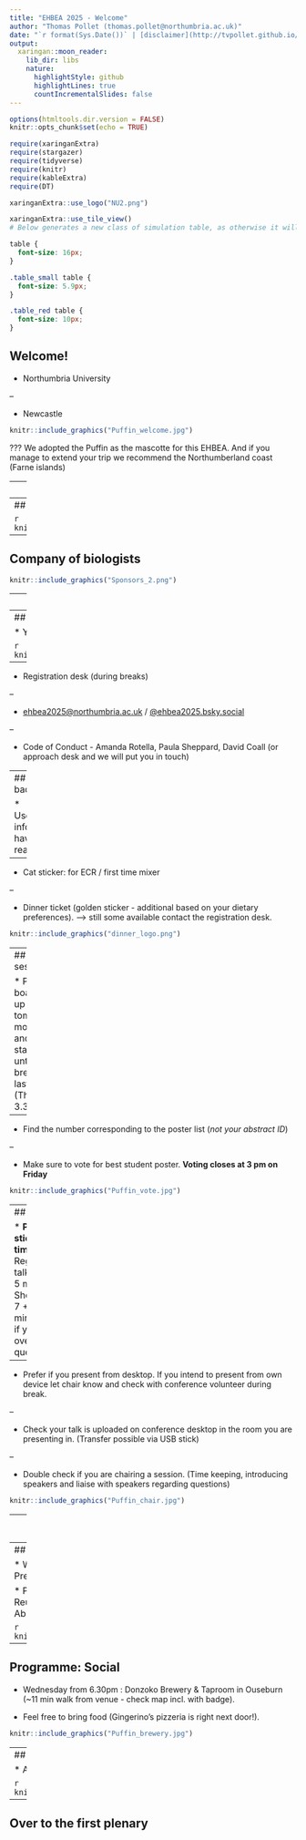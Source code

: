```yaml
---
title: "EHBEA 2025 - Welcome"
author: "Thomas Pollet (thomas.pollet@northumbria.ac.uk)"
date: "`r format(Sys.Date())` | [disclaimer](http://tvpollet.github.io/disclaimer)"
output:
  xaringan::moon_reader:
    lib_dir: libs
    nature:
      highlightStyle: github
      highlightLines: true
      countIncrementalSlides: false
---
```


```r
options(htmltools.dir.version = FALSE)
knitr::opts_chunk$set(echo = TRUE)
```

```r
require(xaringanExtra) 
require(stargazer)
require(tidyverse)
require(knitr)
require(kableExtra)
require(DT)
```

```r
xaringanExtra::use_logo("NU2.png")
```

```r
xaringanExtra::use_tile_view()
# Below generates a new class of simulation table, as otherwise it will not fit.
```

```css
table {
  font-size: 16px;     
}
```

```css
.table_small table {
  font-size: 5.9px;     
}
```

```css
.table_red table {
  font-size: 10px;     
}
```

## Welcome!

* Northumbria University

--

* Newcastle

```r
knitr::include_graphics("Puffin_welcome.jpg")
```

???
We adopted the Puffin as the mascotte for this EHBEA. And if you manage to extend your trip we recommend the Northumberland coast (Farne islands)

---
## Thanks to the team.


```r
knitr::include_graphics("Organising_team.png")
```

*  Plus: On the day staff / student volunteers from Northumbria and Newcastle.

---
## Thanks to our sponsors.

```r
knitr::include_graphics("Sponsors_1.png")
```

---
## Company of biologists

```r
knitr::include_graphics("Sponsors_2.png")
```

---
## Usual admin.: Fire Safety

* No drills planned

* Leave belongings - Find nearest exit and follow the signage. Follow advice from staff and fire marshall.

* Do not re-enter until told to do so.

```r
knitr::include_graphics("Puffin_fire.jpg")
```

---
## Conference assistance

* Yellow badges

```r
knitr::include_graphics("Puffin_yellow.jpg")
```

--

* Registration desk (during breaks)

--

* [ehbea2025@northumbria.ac.uk](ehbea2025@northumbria.ac.uk) / [@ehbea2025.bsky.social](@ehbea2025.bsky.social)

--

* Code of Conduct - Amanda Rotella, Paula Sheppard, David Coall (or approach desk and we will put you in touch)

---
## Your badge...

* Useful info: have a read.

--

* Cat sticker: for ECR / first time mixer

--

* Dinner ticket (golden sticker - additional based on your dietary preferences). --> still some available contact the registration desk.

```r
knitr::include_graphics("dinner_logo.png")
```

---
## Poster session

* Poster boards go up tomorrow morning and will stay up until final break on last day (Thursday 3.30pm). 

--

* Find the number corresponding to the poster list (_not your abstract ID_)

--

* Make sure to vote for best student poster. **Voting closes at 3 pm on Friday**

```r
knitr::include_graphics("Puffin_vote.jpg")
```

---
## Talks

* **Please stick to time**. Regular talk: 15 + 5 mins. Short talk 7 + 3 mins. --> if you go over no questions.

--

* Prefer if you present from desktop. If you intend to present from own device let chair know and check with conference volunteer during break.

--

* Check your talk is uploaded on conference desktop in the room you are presenting in. (Transfer possible via USB stick)

--

* Double check if you are chairing a session. (Time keeping, introducing speakers and liaise with speakers regarding questions)

```r
knitr::include_graphics("Puffin_chair.jpg")
```

---
## Programme: Publishing workshop (Cambridge University Press)

* Wednesday 1pm in CCE-003 (smaller lecture theatre)

* Evolutionary Human Sciences

* Editors will be at this session

```r
knitr::include_graphics("evolutionary_human sciences.jpg")
```

---
## Programme: Stand up for Science panel

* Wednesday 5.10 pm in this room, led by our President, Rebecca Sear.

* Panel members: Louis Bachaud, David Coall, Reuben Fakoya-Brooks, Ula Marcinkowska, Abbey Page, Rebecca Sear

```r
knitr::include_graphics("Puffin_science.jpg")
```

---
## Programme: Social

* Wednesday from 6.30pm : Donzoko Brewery & Taproom in Ouseburn (~11 min walk from venue - check map incl. with badge). 

* Feel free to bring food (Gingerino’s pizzeria is right next door!).

```r
knitr::include_graphics("Puffin_brewery.jpg")
```


---
## Programme: Plenaries

* Always in this room.

```r
knitr::include_graphics("plenaries.png")
```

---
## Over to the first plenary


